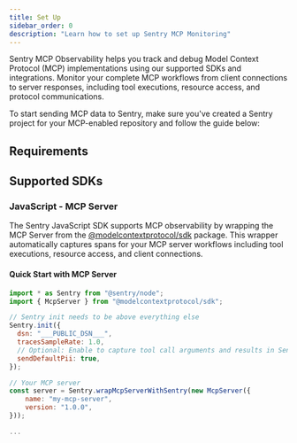 ```yaml
---
title: Set Up
sidebar_order: 0
description: "Learn how to set up Sentry MCP Monitoring"
---
```


Sentry MCP Observability helps you track and debug Model Context Protocol (MCP) implementations using our supported SDKs and integrations. Monitor your complete MCP workflows from client connections to server responses, including tool executions, resource access, and protocol communications.

To start sending MCP data to Sentry, make sure you've created a Sentry project for your MCP-enabled repository and follow the guide below:

## Requirements

<VersionRequirement product="MCP Observability" sdk="Node SDK" minVersion="9.46.0" />


## Supported SDKs

### JavaScript - MCP Server

The Sentry JavaScript SDK supports MCP observability by wrapping the MCP Server from the [@modelcontextprotocol/sdk](https://www.npmjs.com/package/@modelcontextprotocol/sdk) package. This wrapper automatically captures spans for your MCP server workflows including tool executions, resource access, and client connections.

#### Quick Start with MCP Server

```javascript
import * as Sentry from "@sentry/node";
import { McpServer } from "@modelcontextprotocol/sdk";

// Sentry init needs to be above everything else
Sentry.init({
  dsn: "___PUBLIC_DSN___",
  tracesSampleRate: 1.0,
  // Optional: Enable to capture tool call arguments and results in Sentry, which may include PII
  sendDefaultPii: true,
});

// Your MCP server
const server = Sentry.wrapMcpServerWithSentry(new McpServer({
    name: "my-mcp-server",
    version: "1.0.0",
}));

...
```
